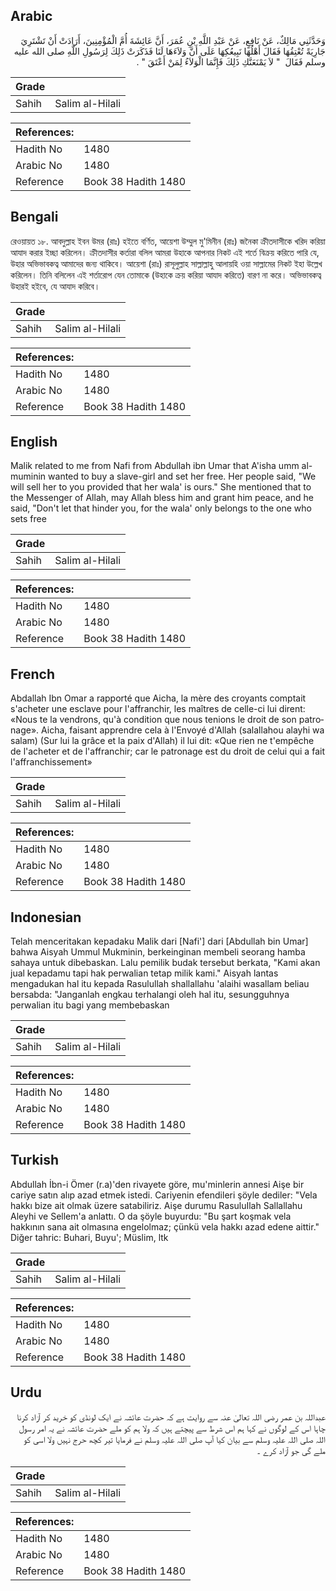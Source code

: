 ## Arabic


<div dir="rtl" lang="ar" style={{fontSize:'larger',backgroundColor:'#f8f9fa',padding:20}}>
وَحَدَّثَنِي مَالِكٌ، عَنْ نَافِعٍ، عَنْ عَبْدِ اللَّهِ بْنِ عُمَرَ، أَنَّ عَائِشَةَ أُمَّ الْمُؤْمِنِينَ، أَرَادَتْ أَنْ تَشْتَرِيَ جَارِيَةً تُعْتِقُهَا فَقَالَ أَهْلُهَا نَبِيعُكِهَا عَلَى أَنَّ وَلاَءَهَا لَنَا فَذَكَرَتْ ذَلِكَ لِرَسُولِ اللَّهِ صلى الله عليه وسلم فَقَالَ ‏ "‏ لاَ يَمْنَعَنَّكِ ذَلِكَ فَإِنَّمَا الْوَلاَءُ لِمَنْ أَعْتَقَ ‏"‏ ‏.‏
</div>
<div style={{backgroundColor:'#f8f9fa',padding:20, marginBottom: 10}}><table> <thead> <tr> <th>Grade</th> <th></th> </tr> </thead> <tbody> <tr><td>Sahih</td><td>Salim al-Hilali</td></tr></tbody></table><table> <thead> <tr> <th>References:</th> <th></th> </tr> </thead> <tbody><tr><td>Hadith No</td><td>1480</td></tr><tr><td>Arabic No</td><td>1480</td></tr><tr><td>Reference</td><td>Book 38 Hadith 1480</td></tr></tbody></table></div>

## Bengali


<div dir="ltr" lang="bn" style={{fontSize:'larger',backgroundColor:'#f8f9fa',padding:20}}>
রেওয়ায়ত ১৮. আবদুল্লাহ ইবন উমর (রাঃ) হইতে বর্ণিত, আয়েশা উম্মুল মু'মিনীন (রাঃ) জনৈকা ক্রীতদাসীকে খরিদ করিয়া আযাদ করার ইচ্ছা করিলেন। ক্রীতদাসীর কর্তারা বলিল আমরা উহাকে আপনার নিকট এই শর্তে বিক্রয় করিতে পারি যে, উহার অভিভাবকত্ব আমাদের জন্য থাকিবে। আয়েশা (রাঃ) রাসূলুল্লাহ সাল্লাল্লাহু আলায়হি ওয়া সাল্লামের নিকট ইহা উল্লেখ করিলেন। তিনি বলিলেন এই শর্তারোপ যেন তোমাকে (উহাকে ক্রয় করিয়া আযাদ করিতে) বারণ না করে। অভিভাবকত্ব উহারই হইবে, যে আযাদ করিবে।
</div>
<div style={{backgroundColor:'#f8f9fa',padding:20, marginBottom: 10}}><table> <thead> <tr> <th>Grade</th> <th></th> </tr> </thead> <tbody> <tr><td>Sahih</td><td>Salim al-Hilali</td></tr></tbody></table><table> <thead> <tr> <th>References:</th> <th></th> </tr> </thead> <tbody><tr><td>Hadith No</td><td>1480</td></tr><tr><td>Arabic No</td><td>1480</td></tr><tr><td>Reference</td><td>Book 38 Hadith 1480</td></tr></tbody></table></div>

## English


<div dir="ltr" lang="en" style={{fontSize:'larger',backgroundColor:'#f8f9fa',padding:20}}>
Malik related to me from Nafi from Abdullah ibn Umar that A'isha umm al-muminin wanted to buy a slave-girl and set her free. Her people said, "We will sell her to you provided that her wala' is ours." She mentioned that to the Messenger of Allah, may Allah bless him and grant him peace, and he said, "Don't let that hinder you, for the wala' only belongs to the one who sets free
</div>
<div style={{backgroundColor:'#f8f9fa',padding:20, marginBottom: 10}}><table> <thead> <tr> <th>Grade</th> <th></th> </tr> </thead> <tbody> <tr><td>Sahih</td><td>Salim al-Hilali</td></tr></tbody></table><table> <thead> <tr> <th>References:</th> <th></th> </tr> </thead> <tbody><tr><td>Hadith No</td><td>1480</td></tr><tr><td>Arabic No</td><td>1480</td></tr><tr><td>Reference</td><td>Book 38 Hadith 1480</td></tr></tbody></table></div>

## French


<div dir="ltr" lang="fr" style={{fontSize:'larger',backgroundColor:'#f8f9fa',padding:20}}>
Abdallah Ibn Omar a rapporté que Aicha, la mère des croyants comptait s'acheter une esclave pour l'affranchir, les maîtres de celle-ci lui dirent: «Nous te la vendrons, qu'à condition que nous tenions le droit de son patronage». Aicha, faisant apprendre cela à l'Envoyé d'Allah (salallahou alayhi wa salam) (Sur lui la grâce et la paix d'Allah) il lui dit: «Que rien ne t'empêche de l'acheter et de l'affranchir; car le patronage est du droit de celui qui a fait l'affranchissement»
</div>
<div style={{backgroundColor:'#f8f9fa',padding:20, marginBottom: 10}}><table> <thead> <tr> <th>Grade</th> <th></th> </tr> </thead> <tbody> <tr><td>Sahih</td><td>Salim al-Hilali</td></tr></tbody></table><table> <thead> <tr> <th>References:</th> <th></th> </tr> </thead> <tbody><tr><td>Hadith No</td><td>1480</td></tr><tr><td>Arabic No</td><td>1480</td></tr><tr><td>Reference</td><td>Book 38 Hadith 1480</td></tr></tbody></table></div>

## Indonesian


<div dir="ltr" lang="id" style={{fontSize:'larger',backgroundColor:'#f8f9fa',padding:20}}>
Telah menceritakan kepadaku Malik dari [Nafi'] dari [Abdullah bin Umar] bahwa Aisyah Ummul Mukminin, berkeinginan membeli seorang hamba sahaya untuk dibebaskan. Lalu pemilik budak tersebut berkata, "Kami akan jual kepadamu tapi hak perwalian tetap milik kami." Aisyah lantas mengadukan hal itu kepada Rasulullah shallallahu 'alaihi wasallam beliau bersabda: "Janganlah engkau terhalangi oleh hal itu, sesungguhnya perwalian itu bagi yang membebaskan
</div>
<div style={{backgroundColor:'#f8f9fa',padding:20, marginBottom: 10}}><table> <thead> <tr> <th>Grade</th> <th></th> </tr> </thead> <tbody> <tr><td>Sahih</td><td>Salim al-Hilali</td></tr></tbody></table><table> <thead> <tr> <th>References:</th> <th></th> </tr> </thead> <tbody><tr><td>Hadith No</td><td>1480</td></tr><tr><td>Arabic No</td><td>1480</td></tr><tr><td>Reference</td><td>Book 38 Hadith 1480</td></tr></tbody></table></div>

## Turkish


<div dir="ltr" lang="tr" style={{fontSize:'larger',backgroundColor:'#f8f9fa',padding:20}}>
Abdullah İbn-i Ömer (r.a)'den rivayete göre, mu'minlerin annesi Aişe bir cariye satın alıp azad etmek istedi. Cariyenin efendileri şöyle dediler: "Vela hakkı bize ait olmak üzere satabiliriz. Aişe durumu RasuluIlah Sallallahu Aleyhi ve Sellem'a anlattı. O da şöyle buyurdu: "Bu şart koşmak vela hakkının sana ait olmasına engelolmaz; çünkü vela hakkı azad edene aittir." Diğer tahric: Buhari, Buyu'; Müslim, ltk
</div>
<div style={{backgroundColor:'#f8f9fa',padding:20, marginBottom: 10}}><table> <thead> <tr> <th>Grade</th> <th></th> </tr> </thead> <tbody> <tr><td>Sahih</td><td>Salim al-Hilali</td></tr></tbody></table><table> <thead> <tr> <th>References:</th> <th></th> </tr> </thead> <tbody><tr><td>Hadith No</td><td>1480</td></tr><tr><td>Arabic No</td><td>1480</td></tr><tr><td>Reference</td><td>Book 38 Hadith 1480</td></tr></tbody></table></div>

## Urdu


<div dir="rtl" lang="ur" style={{fontSize:'larger',backgroundColor:'#f8f9fa',padding:20}}>
عبداللہ بن عمر رضی اللہ تعالیٰ عنہ سے روایت ہے کہ حضرت عائشہ نے ایک لونڈی کو خرید کر آزاد کرنا چاہا اس کے لوگوں نے کہا ہم اس شرط سے پیچتے ہیں کہ ولا ہم کو ملے حضرت عائشہ نے یہ امر رسول اللہ صلی اللہ علیہ وسلم سے بیان کیا آپ صلی اللہ علیہ وسلم نے فرمایا تیر کچھ حرج نہیں ولا اسی کو ملے گی جو آزاد کرے ۔
</div>
<div style={{backgroundColor:'#f8f9fa',padding:20, marginBottom: 10}}><table> <thead> <tr> <th>Grade</th> <th></th> </tr> </thead> <tbody> <tr><td>Sahih</td><td>Salim al-Hilali</td></tr></tbody></table><table> <thead> <tr> <th>References:</th> <th></th> </tr> </thead> <tbody><tr><td>Hadith No</td><td>1480</td></tr><tr><td>Arabic No</td><td>1480</td></tr><tr><td>Reference</td><td>Book 38 Hadith 1480</td></tr></tbody></table></div>